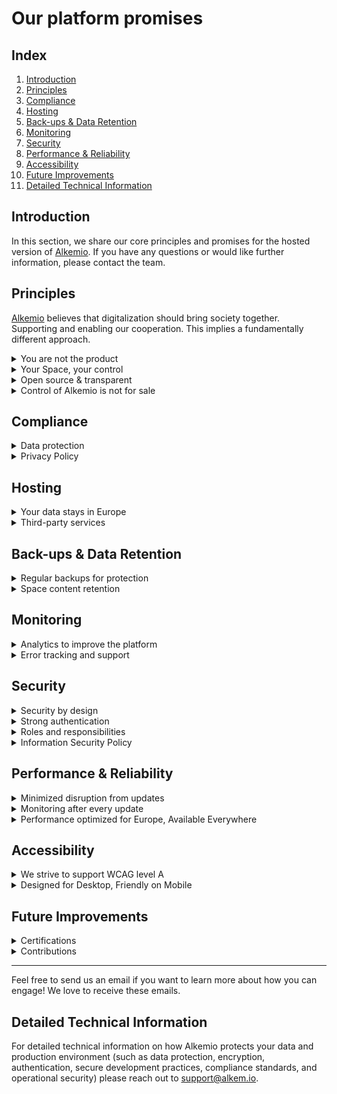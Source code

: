 # Our platform promises

## Index

1. [Introduction](#introduction)
2. [Principles](#principles)
3. [Compliance](#compliance)
4. [Hosting](#hosting)
5. [Back-ups & Data Retention](#back-ups--data-retention)
6. [Monitoring](#monitoring)
7. [Security](#security)
8. [Performance & Reliability](#performance--reliability)
9. [Accessibility](#accessibility)
10. [Future Improvements](#future-improvements)
11. [Detailed Technical Information](#detailed-technical-information)

## Introduction

In this section, we share our core principles and promises for the hosted version of [Alkemio](https://alkem.io/). 
If you have any questions or would like further information, please contact the team. 

## Principles

[Alkemio](https://www.alkem.io) believes that digitalization should bring society together. Supporting and enabling our cooperation. This implies a fundamentally different approach.

<details>
  <summary>You are not the product</summary>
  <div class="content">
    <p>We don’t sell your data. Our business runs on subscriptions, not ads or data sales. The free version is truly free—no tricks, no hidden data collection. We offer a free version to support our community. You are not paying with your data.</p>
  </div>
</details>

<details>
  <summary>Your Space, your control</summary>
  <div class="content">
    <p>Alkemio makes it possible to access all data you have access to in a re-usable format.
        You can download the data in your Space anytime or migrate it to another application (such as a spreadsheet). If you wish to do so, contact the team, we’re happy to help.
        Unlike other social media, we won’t lock you in.</p>
  </div>
</details>

<details>
  <summary>Open source & transparent</summary>
  <div class="content">
    <p>We build our platform in the open. Our code is available under an EU-approved open-source license ([EU-PL](https://en.wikipedia.org/wiki/European_Union_Public_Licence)).
    This means anyone can check how things work, ensuring fairness and security. Or even contribute to the project!
    You can find our GitHub [here](https://github.com/alkem-io).</p>
    <p>Being open source means all of our algorithms are transparent so they can be audited and verified.</p>
  </div>
</details>

<details>
  <summary>Control of Alkemio is not for sale</summary>
  <div class="content">
    <p>Alkemio uses steward-ownership to ensure decisions are made in the best interest of our purpose.
Any changes must be carefully considered by the stewards and an independent third party, rather than by shareholders.
Read more about our legal structure [here](https://www.alkemio.org/structure/).</p>
  </div>
</details>

## Compliance

<details>
  <summary>Data protection</summary>
  <div class="content">
    <p>We follow the European GDPR rules, which are some of the strongest privacy laws in the world.
While we comply with these minimum requirements, we also adhere to stricter privacy laws if required by other jurisdictions, ensuring your data is always protected.</p>
  </div>
</details>

<details>
  <summary>Privacy Policy</summary>
  <div class="content">
    <p>Our Privacy Policy explains exactly how we handle your data.
You can find our policy [here](https://welcome.alkem.io/privacy/).</p>
  </div>
</details>

## Hosting

<details>
  <summary>Your data stays in Europe</summary>
  <div class="content">
    <p>Alkemio uses infrastructure from Scaleway, our trusted hosting provider that is headquartered in the EU.
The Scaleway data center that Alkemio uses is in The Netherlands.
These centers follow the highest safety standards, and your data is protected under European laws.
Have a look at Scaleway’s website to learn more about their strong certifications [here](https://www.scaleway.com/en/security-and-resilience/).</p>
  </div>
</details>

<details>
  <summary>Third-party services</summary>
  <div class="content">
    <p>The above applies to our core platform data.
However, for third-party processors or sub processors, it may vary.
You can find a list of them [here](https://welcome.alkem.io/third-parties/).</p>
  </div>
</details>

## Back-ups & Data Retention

<details>
  <summary>Regular backups for protection</summary>
  <div class="content">
    <p>We back up all platform data every four hours to reduce the risk of data loss.
We then also make an additional daily backup, so your content stays safe even if something unexpected happens.
Finally, back-ups are stored in a separate geographic location (within Europe) then the operating system.</p>
  </div>
</details>

<details>
  <summary>Space content retention</summary>
  <div class="content">
    <p>If the subscription for a Space expires, or a Space is made inactive, the data remains accessible for two years.
You can download it or reactivate your account at any point during this period.
If you wish so, you can also delete your content directly.</p>
  </div>
</details>

## Monitoring

<details>
  <summary>Analytics to improve the platform</summary>
  <div class="content">
    <p>We track how the platform is used, such as which features are popular and where activity is.
This helps us improve the platform and fix issues.</p>
  </div>
</details>

<details>
  <summary>Error tracking and support</summary>
  <div class="content">
    <p>We track reported errors, so we can actively solve any issues you as a user may experience and improve the platform.</p>
  </div>
</details>

## Security

<details>
  <summary>Security by design</summary>
  <div class="content">
    <p>We have designed the Alkemio platform to be secure from the start.
Our team strives to follow best practices to keep your information safe and protect it from threats.
Examples include separating administration identities from normal working identities, fully separating production from development environments, ensuring production data is isolated from test data, layers of data backups, etc.</p>
  </div>
</details>

<details>
  <summary>Strong authentication</summary>
  <div class="content">
    <p>We support the usage of two-factor authentication (2FA) to ensure you can protect your account.
In addition, if you already have a secure identity, Alkemio supports single sign-on (SSO) from selected providers.</p>
  </div>
</details>

<details>
  <summary>Roles and responsibilities</summary>
  <div class="content">
    <p>Alkemio supports clearly defined roles at both the platform level and within Spaces.
Key roles at the platform level include support, license management and platform administrators.
These roles separate our responsibilities, to ensure that platform security is maintained.
In addition, within each Space you can control what roles each user is assigned,
and also control access to Alkemio platform roles.</p>
  </div>
</details>

<details>
  <summary>Information Security Policy</summary>
  <div class="content">
    <p>Our information security policies for employees, contractors, and third parties are designed to safeguard our assets, ensure compliance, and align with best practices.
A full version of our policy is available upon request. </p>
  </div>
</details>

## Performance & Reliability

<details>
  <summary>Minimized disruption from updates</summary>
  <div class="content">
    <p>We continuously improve the platform, working with our community to understand needs and support use cases.
We deploy many smaller releases rather than big releases to minimize disruption.
We strive to release outside of European work hours and keep downtime as short as possible.</p>
  </div>
</details>

<details>
  <summary>Monitoring after every update</summary>
  <div class="content">
    <p>After each new release, we carefully watch for any issues and fix them as soon as possible.
We also share release updates in our forum, so you know what’s changed.</p>
  </div>
</details>

<details>
  <summary>Performance optimized for Europe, Available Everywhere</summary>
  <div class="content">
    <p>All data is stored in European data centres.
The platform works worldwide, but also for data it takes time to travel.
So if you're far from Europe, it may be a little slower.</p>
  </div>
</details>

## Accessibility

<details>
  <summary>We strive to support WCAG level A </summary>
  <div class="content">
    <p>In 2023, we conducted an initial evaluation in collaboration with our partners and implemented our first improvements
You can learn more about this in [our blog post](https://welcome.alkem.io/blog/2024-03-accessibility/).
We recognize that accessibility is an ongoing effort and welcome collaboration to continue enhancing our platform.</p>
  </div>
</details>

<details>
  <summary>Designed for Desktop, Friendly on Mobile</summary>
  <div class="content">
    <p>Alkemio is best used on desktop, but we do ensure that the platform is mobile friendly.</p>
  </div>
</details>

## Future Improvements

<details>
  <summary>Certifications</summary>
  <div class="content">
    <p>We have not yet initiated the certification processes for ISO 27001 and SOC2
We are aware of the importance for certain use cases
If this is the case for you, please reach out.</p>
  </div>
</details>

<details>
  <summary>Contributions</summary>
  <div class="content">
    <p>Since our code is open-source, anyone can suggest improvements or help build new features. You can find our GitHub [here](https://github.com/alkem-io).</p>
  </div>
</details>

---

Feel free to send us an email if you want to learn more about how you can engage! We love to receive these emails.

## Detailed Technical Information

For detailed technical information on how Alkemio protects your data and production environment (such as data protection, encryption, authentication, secure development practices, compliance standards, and operational security) please reach out to support@alkem.io. 
